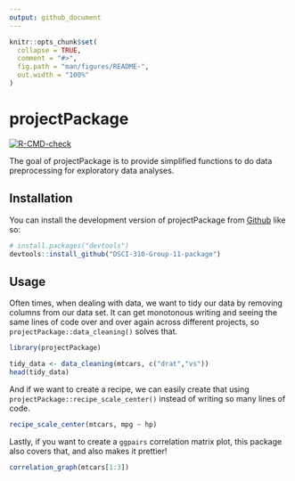 ```yaml
---
output: github_document
---
```


<!-- README.md is generated from README.Rmd. Please edit that file -->

```r
knitr::opts_chunk$set(
  collapse = TRUE,
  comment = "#>",
  fig.path = "man/figures/README-",
  out.width = "100%"
)
```

# projectPackage

<!-- badges: start -->
[![R-CMD-check](https://github.com/DSCI-310/DSCI-310-Group-11-package/workflows/R-CMD-check/badge.svg)](https://github.com/DSCI-310/DSCI-310-Group-11-package/actions)
<!-- badges: end -->

The goal of projectPackage is to provide simplified functions to do data 
preprocessing for exploratory data analyses. 

## Installation

You can install the development version of projectPackage from [Github](https://github.com/DSCI-310/DSCI-310-Group-11-package) like so:

``` r
# install.packages("devtools")
devtools::install_github("DSCI-310-Group-11-package")
```

## Usage

Often times, when dealing with data, we want to tidy our data by removing columns from our data set. It can get monotonous writing and seeing the same lines of code over and over again across different projects, so `projectPackage::data_cleaning()` solves that.

```r
library(projectPackage)

tidy_data <- data_cleaning(mtcars, c("drat","vs"))
head(tidy_data)
```
And if we want to create a recipe, we can easily create that using `projectPackage::recipe_scale_center()` instead of writing so many lines of code. 

``` r
recipe_scale_center(mtcars, mpg ~ hp)
```

Lastly, if you want to create a `ggpairs` correlation matrix plot, this package also covers that, and also makes it prettier!

``` r
correlation_graph(mtcars[1:3])
```
